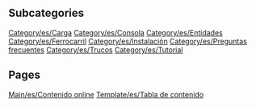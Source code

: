 
== Subcategories ==
[[Category/es/Carga]]
[[Category/es/Consola]]
[[Category/es/Entidades]]
[[Category/es/Ferrocarril]]
[[Category/es/Instalación]]
[[Category/es/Preguntas frecuentes]]
[[Category/es/Trucos]]
[[Category/es/Tutorial]]

== Pages ==
[[Main/es/Contenido online]]
[[Template/es/Tabla de contenido]]
